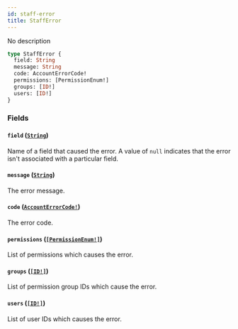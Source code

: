 ```yaml
---
id: staff-error
title: StaffError
---
```


No description

```graphql
type StaffError {
  field: String
  message: String
  code: AccountErrorCode!
  permissions: [PermissionEnum!]
  groups: [ID!]
  users: [ID!]
}
```

### Fields

#### `field` ([`String`](/developer/api-reference/scalars/string.mdx))

Name of a field that caused the error. A value of `null` indicates that the error isn't associated with a particular field.

#### `message` ([`String`](/developer/api-reference/scalars/string.mdx))

The error message.

#### `code` ([`AccountErrorCode!`](/developer/api-reference/enums/account-error-code.mdx))

The error code.

#### `permissions` ([`[PermissionEnum!]`](/developer/api-reference/enums/permission-enum.mdx))

List of permissions which causes the error.

#### `groups` ([`[ID!]`](/developer/api-reference/scalars/id.mdx))

List of permission group IDs which cause the error.

#### `users` ([`[ID!]`](/developer/api-reference/scalars/id.mdx))

List of user IDs which causes the error.
